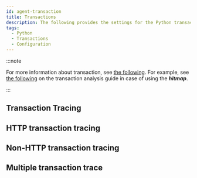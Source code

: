 ```yaml
---
id: agent-transaction
title: Transactions
description: The following provides the settings for the Python transactions.
tags:
  - Python
  - Transactions
  - Configuration
---
```


:::note

For more information about transaction, see [the following](track-transactions-intro). For example, see [the following](trs-view) on the transaction analysis guide in case of using the **_hitmap_**.

:::

## Transaction Tracing


<Transactionprofilestep />


<Pythontrsprofile />

## HTTP transaction tracing


<Pythontrackhttptrs />

## Non-HTTP transaction tracing


<Pythontracknonhttptrs />

## Multiple transaction trace


<Pythonmultitrace />
